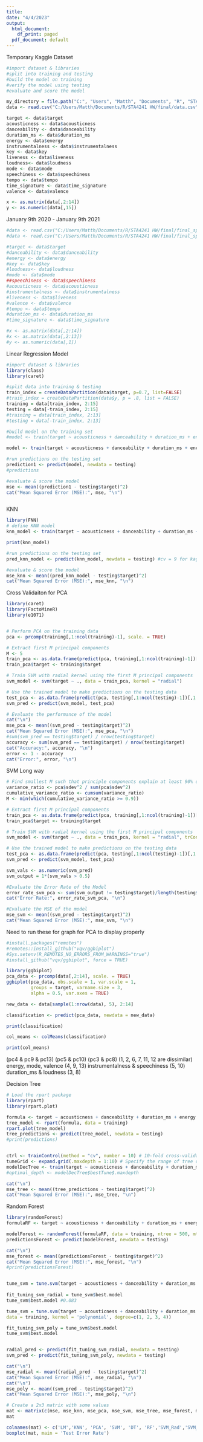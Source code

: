 ---
title: 
date: "4/4/2023"
output:
  html_document:
    df_print: paged
  pdf_document: default
---

Temporary Kaggle Dataset
```{r }
#import dataset & libraries
#split into training and testing
#build the model on training 
#verify the model using testing
#evaluate and score the model 

my_directory = file.path("C:", "Users", "Matth", "Documents", "R", "STA4241 HW")       
data <- read.csv("C:/Users/Matth/Documents/R/STA4241 HW/final/data.csv")

target <- data$target
acousticness <- data$acousticness
danceability <- data$danceability
duration_ms <- data$duration_ms
energy <- data$energy
instrumentalness <- data$instrumentalness
key <- data$key
liveness <- data$liveness
loudness<- data$loudness
mode <- data$mode
speechiness <- data$speechiness
tempo <- data$tempo
time_signature <- data$time_signature
valence <- data$valence

x <- as.matrix(data[,2:14])
y <- as.numeric(data[,15])
```

January 9th 2020 - January 9th 2021
```{r }
#data <- read.csv("C:/Users/Matth/Documents/R/STA4241 HW/final/final_spotify_data_attributes_cleaned.csv")
#data <- read.csv("C:/Users/Matth/Documents/R/STA4241 HW/final/final_spotify_data_attributes_no_speech.csv")

#target <- data$target
#danceability <- data$danceability
#energy <- data$energy
#key <- data$key
#loudness<- data$loudness
#mode <- data$mode
##speechiness <- data$speechiness
#acousticness <- data$acousticness
#instrumentalness <- data$instrumentalness
#liveness <- data$liveness
#valence <- data$valence
#tempo <- data$tempo
#duration_ms <- data$duration_ms
#time_signature <- data$time_signature

#x <- as.matrix(data[,2:14])
#x <- as.matrix(data[,2:13])
#y <- as.numeric(data[,1])
```


Linear Regression Model
```{r }
#import dataset & libraries
library(class)
library(caret)

#split data into training & testing
train_index = createDataPartition(data$target, p=0.7, list=FALSE)
#train_index = createDataPartition(data$y, p = .8, list = FALSE)
training = data[train_index, 2:15]
testing = data[-train_index, 2:15]
#training = data[train_index, 2:13]
#testing = data[-train_index, 2:13]

#build model on the training set
#model <- train(target ~ acousticness + danceability + duration_ms + energy + instrumentalness +  key + liveness + loudness + mode + speechiness + tempo + time_signature + valence, data = training, method = "lm")

model <- train(target ~ acousticness + danceability + duration_ms + energy + instrumentalness +  key + liveness + loudness + mode + tempo + time_signature + valence, data = training, method = "lm")

#run predictions on the testing set
prediction1 <- predict(model, newdata = testing)
#predictions

#evaluate & score the model
mse <- mean((prediction1 - testing$target)^2)
cat("Mean Squared Error (MSE):", mse, "\n")



```
KNN 
```{r }
library(FNN)
# define KNN model
knn_model <- train(target ~ acousticness + danceability + duration_ms + energy + instrumentalness + key + liveness + loudness + mode + speechiness + tempo + time_signature + valence, data = training, method = "knn", trControl = trainControl(method = "cv", number = 10))

print(knn_model)

#run predictions on the testing set
pred_knn_model <- predict(knn_model, newdata = testing) #cv = 9 for kaggle dataset

#evaluate & score the model
mse_knn <- mean((pred_knn_model - testing$target)^2)
cat("Mean Squared Error (MSE):", mse_knn, "\n")
```

Cross Validaiton for PCA
```{r}
library(caret)
library(FactoMineR) 
library(e1071)


# Perform PCA on the training data
pca <- prcomp(training[,1:ncol(training)-1], scale. = TRUE)

# Extract first M principal components
M <- 5
train_pca <- as.data.frame(predict(pca, training[,1:ncol(training)-1])[,1:M])
train_pca$target <- training$target

# Train SVM with radial kernel using the first M principal components
svm_model <- svm(target ~ ., data = train_pca, kernel = "radial")

# Use the trained model to make predictions on the testing data
test_pca <- as.data.frame(predict(pca, testing[,1:ncol(testing)-1])[,1:M])
svm_pred <- predict(svm_model, test_pca)

# Evaluate the performance of the model
cat("\n")
mse_pca <- mean((svm_pred - testing$target)^2)
cat("Mean Squared Error (MSE):", mse_pca, "\n")
#sum(svm_pred == testing$target) / nrow(testing$target)
accuracy <- sum(svm_pred == testing$target) / nrow(testing$target)
cat("Accuracy:", accuracy, "\n")
error <- 1 - accuracy
cat("Error:", error, "\n")
```

SVM Long way
```{r }
# Find smallest M such that principle components explain at least 90% of the information
variance_ratio <- pca$sdev^2 / sum(pca$sdev^2)
cumulative_variance_ratio <- cumsum(variance_ratio)
M <- min(which(cumulative_variance_ratio >= 0.9))

# Extract first M principal components
train_pca <- as.data.frame(predict(pca, training[,1:ncol(training)-1])[,1:M])
train_pca$target <- training$target

# Train SVM with radial kernel using the first M principal components
svm_model <- svm(target ~ ., data = train_pca, kernel = "radial", trControl = trainControl(method = "cv", number = 10))

# Use the trained model to make predictions on the testing data
test_pca <- as.data.frame(predict(pca, testing[,1:ncol(testing)-1])[,1:M])
svm_pred <- predict(svm_model, test_pca)

svm_vals <- as.numeric(svm_pred)
svm_output = 1*(svm_vals > 0.5)

#Evaluate the Error Rate of the Model
error_rate_svm_pca <- sum(svm_output != testing$target)/length(testing$target)
cat("Error Rate:", error_rate_svm_pca, "\n") 

#Evaluate the MSE of the model
mse_svm <- mean((svm_pred - testing$target)^2)
cat("Mean Squared Error (MSE):", mse_svm, "\n")

```

Need to run these for graph for PCA to display properly
```{r }
#install.packages("remotes")
#remotes::install_github("vqv/ggbiplot")
#Sys.setenv(R_REMOTES_NO_ERRORS_FROM_WARNINGS="true")
#install_github("vqv/ggbiplot", force = TRUE)
```

```{r }
library(ggbiplot)
pca_data <- prcomp(data[,2:14], scale. = TRUE)
ggbiplot(pca_data, obs.scale = 1, var.scale = 1, 
         groups = target, varname.size = 3, 
         alpha = 0.5, var.axes = TRUE)

```
```{r }
new_data <- data[sample(1:nrow(data), 5), 2:14]

classification <- predict(pca_data, newdata = new_data)

print(classification)

col_means <- colMeans(classification)

print(col_means)
```
(pc4 & pc9 & pc13) (pc5 & pc10) (pc3 & pc8) (1, 2, 6, 7, 11, 12 are dissimilar)
energy, mode, valence (4, 9, 13)
instrumentalness & speechiness (5, 10)
duration_ms & loudness (3, 8)





Decision Tree
```{r }
# Load the rpart package
library(rpart)
library(rpart.plot)

formula <- target ~ acousticness + danceability + duration_ms + energy + instrumentalness +  key + liveness + loudness + mode + tempo + time_signature + valence
tree_model <- rpart(formula, data = training)
rpart.plot(tree_model)
tree_predictions <- predict(tree_model, newdata = testing)
#print(predictions)


ctrl <- trainControl(method = "cv", number = 10) # 10-fold cross-validation
tuneGrid <- expand.grid(.maxdepth = 1:10) # Specify the range of tree depths to tune
modelDecTree <- train(target ~ acousticness + danceability + duration_ms + energy + instrumentalness +  key + liveness + loudness + mode + tempo + time_signature + valence, data = training, method = "rpart", trControl = ctrl)# #tuneGrid = tuneGrid)
#optimal_depth <- modelDecTree$bestTune$.maxdepth

cat("\n")
mse_tree <- mean((tree_predictions - testing$target)^2)
cat("Mean Squared Error (MSE):", mse_tree, "\n")
```

Random Forest
```{r }
library(randomForest)
formulaRF <- target ~ acousticness + danceability + duration_ms + energy + instrumentalness +             key + liveness + loudness + mode + speechiness + tempo + time_signature + valence

modelForest <- randomForest(formulaRF, data = training, ntree = 500, mtry = 3)
predictionsForest <- predict(modelForest, newdata = testing)

cat("\n")
mse_forest <- mean((predictionsForest - testing$target)^2)
cat("Mean Squared Error (MSE):", mse_forest, "\n")
#print(predictionsForest)

```

```{r }

```


```{r }
tune_svm = tune.svm(target ~ acousticness + danceability + duration_ms + energy + instrumentalness +  key + liveness + loudness + mode + tempo + time_signature + valence,   data = training, kernel = 'radial', gamma=c(0.001, 0.01, 0.1, 1))
                    
fit_tuning_svm_radial = tune_svm$best.model
tune_svm$best.model #0.083

tune_svm = tune.svm(target ~ acousticness + danceability + duration_ms + energy + instrumentalness +  key + liveness + loudness + mode + tempo + time_signature + valence,
data = training, kernel = 'polynomial', degree=c(1, 2, 3, 4))

fit_tuning_svm_poly = tune_svm$best.model
tune_svm$best.model


radial_pred <- predict(fit_tuning_svm_radial, newdata = testing)
svm_pred <- predict(fit_tuning_svm_poly, newdata = testing)

cat("\n")
mse_radial <- mean((radial_pred - testing$target)^2)
cat("Mean Squared Error (MSE):", mse_radial, "\n")
cat("\n")
mse_poly <- mean((svm_pred - testing$target)^2)
cat("Mean Squared Error (MSE):", mse_poly, "\n")
```


```{r }
# Create a 2x3 matrix with some values
mat <- matrix(c(mse, mse_knn, mse_pca, mse_svm, mse_tree, mse_forest, mse_radial, mse_poly), nrow = 1, ncol = 8)
mat

colnames(mat) <- c('LM','KNN', 'PCA', 'SVM', 'DT', 'RF','SVM_Rad','SVM_Poly')
boxplot(mat, main = 'Test Error Rate')
```

```{r }

```

